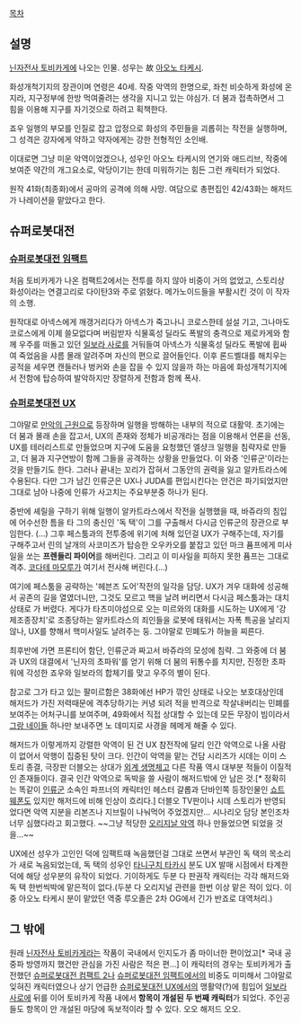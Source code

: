 [[목차]]

== 설명 ==
[[닌자전사 토비카게]]에 나오는 인물. 성우는 故 [[아오노 타케시]].

화성개척기지의 장관이며 연령은 40세. 작중 악역의 한명으로, 좌천 비슷하게 화성에 온지라, 지구정부에 한방 먹여줄려는 생각을 지니고 있는 야심가. 더 붐과 접촉하면서 그 힘을 이용해 지구를 자기것으로 하려고 획책한다. 

죠우 일행의 부모를 인질로 잡고 압정으로 화성의 주민들을 괴롭히는 작전을 실행하며, 그 성격은 강자에게 약하고 약자에게는 강한 전형적인 소인배.

이대로면 그냥 미운 악역이었겠으나, 성우인 아오노 타케시의 연기와 애드리브, 작중에 보여준 약간의 개그요소로, 악당이기는 한데 미워하기는 힘든 그런 캐릭터가 되었다.

원작 41화(최종화)에서 공마의 공격에 의해 사망. 여담으로 총편집인 42/43화는 해저드가 나레이션을 맡았다고 한다.

== 슈퍼로봇대전 ==
=== [[슈퍼로봇대전 임팩트]] ===
처음 토비카게가 나온 컴팩트2에서는 전투를 하지 않아 비중이 거의 없었고, 스토리상 화성이라는 연결고리로 다이탄3와 주로 얽혔다. 메가노이드들을 부활시킨 것이 이 작자의 소행.

원작대로 아넥스에게 깨갱거리다가 아넥스가 죽고나니 코로스한테 설설 기고, 그나마도 코로스에게 이제 쓸모없다며 버림받자 식물혹성 딜라도 폭발의 충격으로 제로카게와 함께 우주를 떠돌고 있던 [[일보라 사로]]를 거둬들여 아넥스가 식물혹성 딜라도 폭발에 휩싸여 죽었음을 샤름 몰래 알려주며 자신의 편으로 끌어들인다. 이후 론드벨대를 해치우는 공적을 세우면 캔들러나 벙커와 손을 잡을 수 있지 않을까 하는 마음에 화성개척기지에서 전함에 탑승하여 발악하지만 장렬하게 전함과 함께 폭사.

=== [[슈퍼로봇대전 UX]] ===
그야말로 [[만악의 근원]]으로 등장하며 일행을 방해하는 내부의 적으로 대활약. 초기에는 더 붐과 몰래 손을 잡고서, UX의 존재와 정체가 비공개라는 점을 이용해서 언론을 선동, UX를 테러리스트로 만들었으며 지구에 도움을 요청했던 엘샹크 일행을 침략자로 만들고, 더 붐과 지구연방이 함께 그들을 공격하는 상황을 만들었다. 이 와중 '인류군'이라는 것을 만들기도 한다. 그러나 끝내는 꼬리가 잡혀서 그동안의 권력을 잃고 알카트라스에 수용된다. 다만 그가 남긴 인류군은 UX나 JUDA를 편입시킨다는 안건은 파기되었지만 그대로 남아 나중에 인류가 사고치는 주요부분중 하나가 된다.

중반에 셰릴을 구하기 위해 일행이 알카트라스에서 작전을 실행했을 때, 바쥬라의 침입에 어수선한 틈을 타 그의 충신인 '독 택'이 그를 구출해서 다시금 인류군의 장관으로 부임한다. (…) 그후 페스툼과의 전투중에 위기에 처해 있던걸 UX가 구해주는데, 자기를 구해주고서 린의 날개의 사코미즈가 탑승한 오우카오를 붙잡고 있던 마크 퓸프에게 미사일을 쏘는 '''프렌들리 파이어'''를 해버린다. 그리고 이 미사일을 피하지 못한 퓸프는 그대로 격추. [[코다테 마모루]]가 여기서 전사해 버린다.(…)

여기에 페스툼을 공략하는 '헤븐즈 도어'작전의 일각을 담당. UX가 겨우 대화에 성공해서 공존의 길을 열였더니만, 그것도 모르고 핵을 날려 버리면서 다시금 페스툼과는 대치 상태로 가 버렸다. 게다가 타츠미야섬으로 오는 미르와의 대화를 시도하는 UX에게 '강제조종장치'로 조종당하는 알카트라스의 죄인들을 로봇에 태워서는 자폭 특공을 날리지 않나, UX를 향해서 핵미사일도 날려주는 둥. 그야말로 민폐도가 하늘을 찌른다.

최후반에 가면 프론티어 함단, 인류군과 짜고서 바쥬라의 모성에 침략. 그 와중에 더 붐과 UX의 대결에서 '닌자의 초파워'를 얻기 위해 더 붐의 뒤통수를 치지만, 진정한 초파워에 각성한 죠우와 일보라의 합체기를 맞고 우주의 별이 된다. 

참고로 그가 타고 있는 팔미르함은 38화에선 HP가 깎인 상태로 나오는 보호대상인데 해저드가 가진 저력때문에 격추당하기는 커녕 되려 적을 반격으로 작살내버리는 민폐를 보여주는 어처구니를 보여주며, 49화에서 직접 상대할 수 있는데 모든 무장이 빔이라서 [[그랑 네이들]] 하나만 보내주면 노 데미지로 사경을 헤메게 해줄 수 있다.

해저드가 이렇게까지 강렬한 악역이 된 건 UX 참전작에 달리 인간 악역으로 나올 사람이 없어서 악행이 집중된 탓이 크다. 인간이 악역을 맡는 건담 시리즈가 시데는 이미 스토리 종결, 극장판 더블오는 상대가 [[ELS|외계 생명체]]고 다른 작품 역시 대부분 적들이 이질적인 존재들이다. 결국 인간 악역으로 독박을 쓸 사람이 해저드밖에 안 남은 것.[* 정확히는 똑같이 [[인류군]] 소속인 파프너의 캐릭터인 헤스터 걀롭과 단바인쪽 등장인물인 [[쇼트 웨폰]]도 있지만 해저드에 비해 인상이 흐리다.] 더블오 TV판이나 시데 스토리가 반영되었다면 악역 지분을 리본즈나 지브릴이 나눠먹어 주었겠지만… 시나리오 담당 본인조차 너무 심했다라고 회고했다. ~~그냥 적당한 [[사이가스 에이로니|오리지날 악역]] 하나 만들었으면 되었을 것을...~~

UX에선 성우가 고인인 덕에 임팩트때 녹음했던걸 그대로 쓰면서 부관인 독 택의 목소리가 새로 녹음되었는데, 독 택의 성우인 [[타니구치 타카시]] 분도 UX 발매 시점에서 타계한 덕에 해당 성우분의 유작이 되었다. 기이하게도 두분 다 판권작 캐릭터는 각각 해저드와 독 택 한번씩박에 맡은적이 없다.(두분 다 오리지널 관련을 한번 이상 맡은 적이 있다. 이중 아오노 타케시 분이 맡았던 역중 루오졸은 2차 OG에서 긴가 반죠로 대역처리.)

== 그 밖에 ==
원래 [[닌자전사 토비카게]]라는 작품이 국내에서 인지도가 좀 마이너한 편이었고[* 국내 공중파 방영까지 했건만 관심을 가진 사람은 적은 편...] 이 캐릭터의 경우는 토비카게가 출전했던 [[슈퍼로봇대전 컴팩트 2]]나 [[슈퍼로봇대전 임팩트]]에서의 비중도 미미해서 그야말로 잊혀진 캐릭터였으나 상기 언급한 [[슈퍼로봇대전 UX]]에서의 맹활약(?)에 힘입어 [[일보라 사로]]에 뒤를 이어 토비카게 작품 내에서 '''항목이 개설된 두 번째 캐릭터'''가 되었다. 주인공들도 항목이 안 개설된 마당에 독보적이라 할 수 있다. 오오 해저드 오오.
